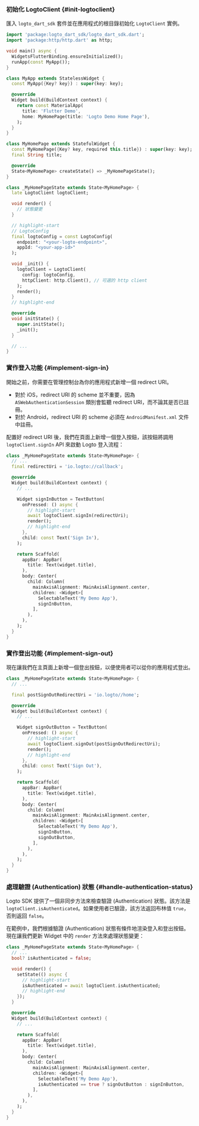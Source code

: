 
### 初始化 LogtoClient \{#init-logtoclient}

匯入 `logto_dart_sdk` 套件並在應用程式的根目錄初始化 `LogtoClient` 實例。

```dart title="lib/main.dart"
import 'package:logto_dart_sdk/logto_dart_sdk.dart';
import 'package:http/http.dart' as http;

void main() async {
  WidgetsFlutterBinding.ensureInitialized();
  runApp(const MyApp());
}

class MyApp extends StatelessWidget {
  const MyApp({Key? key}) : super(key: key);

  @override
  Widget build(BuildContext context) {
    return const MaterialApp(
      title: 'Flutter Demo',
      home: MyHomePage(title: 'Logto Demo Home Page'),
    );
  }
}

class MyHomePage extends StatefulWidget {
  const MyHomePage({Key? key, required this.title}) : super(key: key);
  final String title;

  @override
  State<MyHomePage> createState() => _MyHomePageState();
}

class _MyHomePageState extends State<MyHomePage> {
  late LogtoClient logtoClient;

  void render() {
    // 狀態變更
  }

  // highlight-start
  // LogtoConfig
  final logtoConfig = const LogtoConfig(
    endpoint: "<your-logto-endpoint>",
    appId: "<your-app-id>"
  );

  void _init() {
    logtoClient = LogtoClient(
      config: logtoConfig,
      httpClient: http.Client(), // 可選的 http client
    );
    render();
  }
  // highlight-end

  @override
  void initState() {
    super.initState();
    _init();
  }

  // ...
}
```

### 實作登入功能 \{#implement-sign-in}

<SignInFlowSummary />

開始之前，你需要在管理控制台為你的應用程式新增一個 redirect URI。

<ConfigureRedirectUri
  figureSrc="/img/assets/flutter-redirect-uri.png"
  redirectUri="io.logto://callback"
/>

- 對於 iOS，redirect URI 的 scheme 並不重要，因為 `ASWebAuthenticationSession` 類別會監聽 redirect URI，而不論其是否已註冊。
- 對於 Android，redirect URI 的 scheme 必須在 `AndroidManifest.xml` 文件中註冊。

配置好 redirect URI 後，我們在頁面上新增一個登入按鈕，該按鈕將調用 `logtoClient.signIn` API 來啟動 Logto 登入流程：

```dart title="lib/main.dart"
class _MyHomePageState extends State<MyHomePage> {
  // ...
  final redirectUri = 'io.logto://callback';

  @override
  Widget build(BuildContext context) {
    // ...

    Widget signInButton = TextButton(
      onPressed: () async {
        // highlight-start
        await logtoClient.signIn(redirectUri);
        render();
        // highlight-end
      },
      child: const Text('Sign In'),
    );

    return Scaffold(
      appBar: AppBar(
        title: Text(widget.title),
      ),
      body: Center(
        child: Column(
          mainAxisAlignment: MainAxisAlignment.center,
          children: <Widget>[
            SelectableText('My Demo App'),
            signInButton,
          ],
        ),
      ),
    );
  }
}
```

### 實作登出功能 \{#implement-sign-out}

<ConfigurePostSignOutRedirectUri
  figureSrc="/img/assets/flutter-post-sign-out-redirect-uri.png"
  postSignOutRedirectUri="io.logto://callback"
/>

現在讓我們在主頁面上新增一個登出按鈕，以便使用者可以從你的應用程式登出。

```dart title="lib/main.dart"
class _MyHomePageState extends State<MyHomePage> {
  // ...

  final postSignOutRedirectUri = 'io.logto//home';

  @override
  Widget build(BuildContext context) {
    // ...

    Widget signOutButton = TextButton(
      onPressed: () async {
        // highlight-start
        await logtoClient.signOut(postSignOutRedirectUri);
        render();
        // highlight-end
      },
      child: const Text('Sign Out'),
    );

    return Scaffold(
      appBar: AppBar(
        title: Text(widget.title),
      ),
      body: Center(
        child: Column(
          mainAxisAlignment: MainAxisAlignment.center,
          children: <Widget>[
            SelectableText('My Demo App'),
            signInButton,
            signOutButton,
          ],
        ),
      ),
    );
  }
}
```

### 處理驗證 (Authentication) 狀態 \{#handle-authentication-status}

Logto SDK 提供了一個非同步方法來檢查驗證 (Authentication) 狀態。該方法是 `logtoClient.isAuthenticated`。如果使用者已驗證，該方法返回布林值 `true`，否則返回 `false`。

在範例中，我們根據驗證 (Authentication) 狀態有條件地渲染登入和登出按鈕。現在讓我們更新 Widget 中的 `render` 方法來處理狀態變更：

```dart title="lib/main.dart"
class _MyHomePageState extends State<MyHomePage> {
  // ...
  bool? isAuthenticated = false;

  void render() {
    setState(() async {
      // highlight-start
      isAuthenticated = await logtoClient.isAuthenticated;
      // highlight-end
    });
  }

  @override
  Widget build(BuildContext context) {
    // ...

    return Scaffold(
      appBar: AppBar(
        title: Text(widget.title),
      ),
      body: Center(
        child: Column(
          mainAxisAlignment: MainAxisAlignment.center,
          children: <Widget>[
            SelectableText('My Demo App'),
            isAuthenticated == true ? signOutButton : signInButton,
          ],
        ),
      ),
    );
  }
}
```

<Checkpoint />
